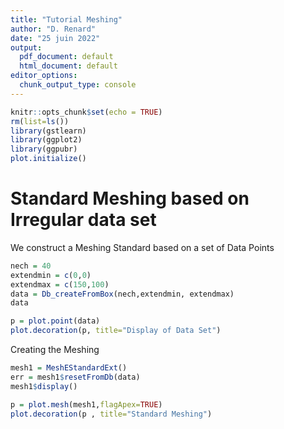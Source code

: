 ```yaml
---
title: "Tutorial Meshing"
author: "D. Renard"
date: "25 juin 2022"
output:
  pdf_document: default
  html_document: default
editor_options: 
  chunk_output_type: console
---
```


```r
knitr::opts_chunk$set(echo = TRUE)
rm(list=ls())
library(gstlearn)
library(ggplot2)
library(ggpubr)
plot.initialize()
```

# Standard Meshing based on Irregular data set

We construct a Meshing Standard based on a set of Data Points 

```r
nech = 40
extendmin = c(0,0)
extendmax = c(150,100)
data = Db_createFromBox(nech,extendmin, extendmax)
data
```

```r
p = plot.point(data)
plot.decoration(p, title="Display of Data Set")
```

Creating the Meshing

```r
mesh1 = MeshEStandardExt()
err = mesh1$resetFromDb(data)
mesh1$display()
```

```r
p = plot.mesh(mesh1,flagApex=TRUE)
plot.decoration(p , title="Standard Meshing")
```

